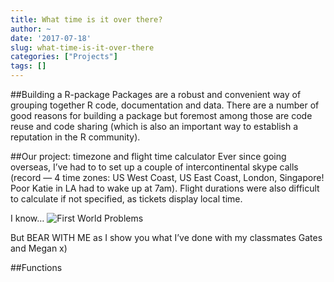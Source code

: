 ```yaml
---
title: What time is it over there?
author: ~
date: '2017-07-18'
slug: what-time-is-it-over-there
categories: ["Projects"]
tags: []
---
```


##Building a R-package
Packages are a robust and convenient way of grouping together R code, documentation and data. There are a number of good reasons for building a package but foremost among those are code reuse and code sharing (which is also an important way to establish a reputation in the R community).

##Our project: timezone and flight time calculator
Ever since going overseas, I've had to to set up a couple of intercontinental skype calls (record — 4 time zones: US West Coast, US East Coast, London, Singapore! Poor Katie in LA had to wake up at 7am). Flight durations were also difficult to calculate if not specified, as tickets display local time. 

I know...
![First World Problems](~/iX/Projects/Blog/content/post/problems.jpg)

But BEAR WITH ME as I show you what I've done with my classmates Gates and Megan x)

##Functions




